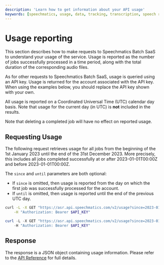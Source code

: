 ```yaml
---
description: 'Learn how to get information about your API usage'
keywords: [speechmatics, usage, data, tracking, transcription, speech recognition, asr]
---
```



# Usage reporting

This section describes how to make requests to Speechmatics Batch SaaS to understand your usage of the service. Usage is reported as the number of jobs successfully processed in a time period, along with the total duration of the corresponding audio files.

As for other requests to Speechmatics Batch SaaS, usage is queried using an API key. Usage is returned for the account associated with the API key. When using the examples below, you should replace the API key shown with your own.

All usage is reported on a Coordinated Universal Time (UTC) calendar day basis. Note that usage for the current day (in UTC) is **not** included in the results.

Note that deleting a completed job will have no effect on reported usage.

## Requesting Usage

The following request retrieves usage for all jobs from the beginning of the 1st January 2023 until the end of the 31st December 2023. More precisely, this includes all jobs completed successfully at or after 2023-01-01T00:00Z and before 2023-01-01T00:00Z.

The `since` and `until` parameters are both optional:

- If `since` is omitted, then usage is reported from the day on which the first job was successfully processed for the account.
- If `until` is omitted, then usage is reported until the end of the previous UTC day.

<Tabs>
<TabItem value='unix' label='Unix'>

```bash
curl -L -X GET "https://asr.api.speechmatics.com/v2/usage?since=2023-01-01&until=2023-12-31" \
    -H "Authorization: Bearer $API_KEY"
```

</TabItem>
<TabItem value='windows' label='Windows'>

```powershell
curl -L -X GET "https://asr.api.speechmatics.com/v2/usage?since=2023-01-01&until=2023-12-31" `
    -H "Authorization: Bearer $API_KEY"
```

</TabItem>
</Tabs>

## Response

The response is a JSON object containing usage information. Please refer to the [API Reference](/api-ref/batch/get-usage-statistics) for full details.
